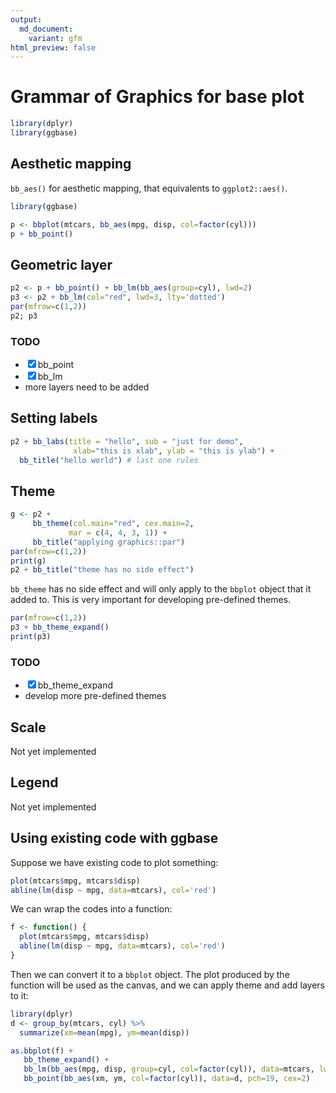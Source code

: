 ```yaml
---
output:
  md_document:
    variant: gfm
html_preview: false
---
```


<!-- README.md is generated from README.Rmd. Please edit that file -->

# Grammar of Graphics for base plot

```r
library(dplyr)
library(ggbase)
```

## Aesthetic mapping

`bb_aes()` for aesthetic mapping, that equivalents to `ggplot2::aes()`.


```r
library(ggbase)

p <- bbplot(mtcars, bb_aes(mpg, disp, col=factor(cyl)))
p + bb_point()
```

## Geometric layer

```r
p2 <- p + bb_point() + bb_lm(bb_aes(group=cyl), lwd=2)
p3 <- p2 + bb_lm(col="red", lwd=3, lty='dotted')
par(mfrow=c(1,2))
p2; p3
```

### TODO

+ [x] bb_point
+ [x] bb_lm
+ more layers need to be added


## Setting labels

```r
p2 + bb_labs(title = "hello", sub = "just for demo",
              xlab="this is xlab", ylab = "this is ylab") +
  bb_title("hello world") # last one rules            
```

## Theme

```r
g <- p2 +
     bb_theme(col.main="red", cex.main=2,
             mar = c(4, 4, 3, 1)) +
     bb_title("applying graphics::par")
par(mfrow=c(1,2))
print(g)
p2 + bb_title("theme has no side effect")
```

`bb_theme` has no side effect and will only apply to the `bbplot` object that it added to.
This is very important for developing pre-defined themes.

```r
par(mfrow=c(1,2))
p3 + bb_theme_expand()
print(p3)
```


### TODO

+ [x] bb_theme_expand
+ develop more pre-defined themes

## Scale

Not yet implemented

## Legend

Not yet implemented


## Using existing code with ggbase

Suppose we have existing code to plot something:

```r
plot(mtcars$mpg, mtcars$disp)
abline(lm(disp ~ mpg, data=mtcars), col='red')
```

We can wrap the codes into a function:

```r
f <- function() {
  plot(mtcars$mpg, mtcars$disp)
  abline(lm(disp ~ mpg, data=mtcars), col='red')
}
```

Then we can convert it to a `bbplot` object. The plot produced by the function will be used as the canvas, and we can apply theme and add layers to it:

```r
library(dplyr)
d <- group_by(mtcars, cyl) %>%
  summarize(xm=mean(mpg), ym=mean(disp))

as.bbplot(f) +
   bb_theme_expand() +
   bb_lm(bb_aes(mpg, disp, group=cyl, col=factor(cyl)), data=mtcars, lwd=2, lty='dashed') +
   bb_point(bb_aes(xm, ym, col=factor(cyl)), data=d, pch=19, cex=2)
```
